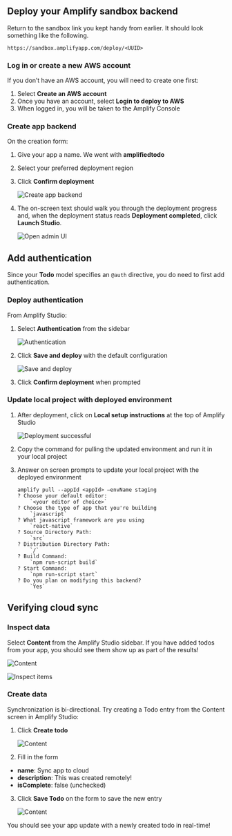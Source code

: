 ## Deploy your Amplify sandbox backend

Return to the sandbox link you kept handy from earlier. It should look something like the following.

```
https://sandbox.amplifyapp.com/deploy/<UUID>
```

### Log in or create a new AWS account

If you don’t have an AWS account, you will need to create one first:

1. Select **Create an AWS account**
2. Once you have an account, select **Login to deploy to AWS**
3. When logged in, you will be taken to the Amplify Console

### Create app backend

On the creation form:

<!-- // spell-checker: disable-next-line -->

1. Give your app a name. We went with **amplifiedtodo**
2. Select your preferred deployment region
3. Click **Confirm deployment**

   ![Create app backend](/images/lib/getting-started/reactnative/connect-to-cloud-create-app-backend.png)

4. The on-screen text should walk you through the deployment progress and, when the deployment status reads **Deployment completed**, click **Launch Studio**.

   ![Open admin UI](/images/lib/getting-started/reactnative/connect-to-cloud-open-amplify-studio.png)

## Add authentication

Since your **Todo** model specifies an `@auth` directive, you do need to first add authentication.

### Deploy authentication

From Amplify Studio:

1. Select **Authentication** from the sidebar

   ![Authentication](/images/lib/getting-started/flutter/add-api-add-authentication-sidebar.png)

2. Click **Save and deploy** with the default configuration

   ![Save and deploy](/images/lib/getting-started/flutter/add-api-add-authentication-deploy.png)

3. Click **Confirm deployment** when prompted

### Update local project with deployed environment

1. After deployment, click on **Local setup instructions** at the top of Amplify Studio

   ![Deployment successful](/images/lib/getting-started/reactnative/local-setup-instructions.png)

2. Copy the command for pulling the updated environment and run it in your local project
3. Answer on screen prompts to update your local project with the deployed environment

   ```
   amplify pull --appId <appId> —envName staging
   ? Choose your default editor:
       `<your editor of choice>`
   ? Choose the type of app that you're building
       `javascript`
   ? What javascript framework are you using
       `react-native`
   ? Source Directory Path:
       `src`
   ? Distribution Directory Path:
       `/`
   ? Build Command:
       `npm run-script build`
   ? Start Command:
       `npm run-script start`
   ? Do you plan on modifying this backend?
       `Yes`
   ```

## Verifying cloud sync

### Inspect data

Select **Content** from the Amplify Studio sidebar. If you have added todos from your app, you should see them show up as part of the results!

![Content](/images/lib/getting-started/reactnative/add-api-verify-sync-sidebar.png)

![Inspect items](/images/lib/getting-started/reactnative/add-api-verify-sync-inspect-items.png)

### Create data

Synchronization is bi-directional. Try creating a Todo entry from the Content screen in Amplify Studio:

1. Click **Create todo**

   ![Content](/images/lib/getting-started/reactnative/add-api-verify-sync-create-todo.png)

2. Fill in the form

- **name**: Sync app to cloud
- **description**: This was created remotely!
- **isComplete**: false (unchecked)

3. Click **Save Todo** on the form to save the new entry

   ![Content](/images/lib/getting-started/reactnative/add-api-verify-sync-save-todo.png)

You should see your app update with a newly created todo in real-time!
